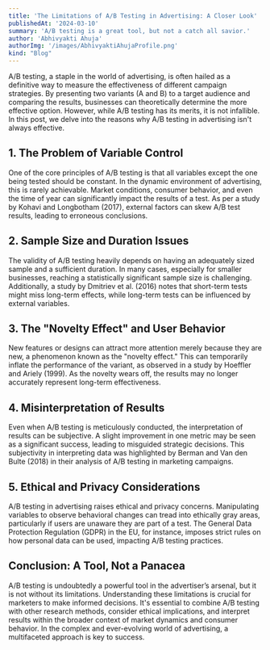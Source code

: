 ```yaml
---
title: 'The Limitations of A/B Testing in Advertising: A Closer Look'
publishedAt: '2024-03-10'
summary: 'A/B testing is a great tool, but not a catch all savior.'
author: 'Abhivyakti Ahuja'
authorImg: '/images/AbhivyaktiAhujaProfile.png'
kind: "Blog"
---
```

A/B testing, a staple in the world of advertising, is often hailed as a definitive way to measure the effectiveness of different campaign strategies. By presenting two variants (A and B) to a target audience and comparing the results, businesses can theoretically determine the more effective option. However, while A/B testing has its merits, it is not infallible. In this post, we delve into the reasons why A/B testing in advertising isn't always effective.


## 1. The Problem of Variable Control

One of the core principles of A/B testing is that all variables except the one being tested should be constant. In the dynamic environment of advertising, this is rarely achievable. Market conditions, consumer behavior, and even the time of year can significantly impact the results of a test. As per a study by Kohavi and Longbotham (2017), external factors can skew A/B test results, leading to erroneous conclusions.


## 2. Sample Size and Duration Issues

The validity of A/B testing heavily depends on having an adequately sized sample and a sufficient duration. In many cases, especially for smaller businesses, reaching a statistically significant sample size is challenging. Additionally, a study by Dmitriev et al. (2016) notes that short-term tests might miss long-term effects, while long-term tests can be influenced by external variables.


## 3. The "Novelty Effect" and User Behavior

New features or designs can attract more attention merely because they are new, a phenomenon known as the "novelty effect." This can temporarily inflate the performance of the variant, as observed in a study by Hoeffler and Ariely (1999). As the novelty wears off, the results may no longer accurately represent long-term effectiveness.


## 4. Misinterpretation of Results

Even when A/B testing is meticulously conducted, the interpretation of results can be subjective. A slight improvement in one metric may be seen as a significant success, leading to misguided strategic decisions. This subjectivity in interpreting data was highlighted by Berman and Van den Bulte (2018) in their analysis of A/B testing in marketing campaigns.


## 5. Ethical and Privacy Considerations

A/B testing in advertising raises ethical and privacy concerns. Manipulating variables to observe behavioral changes can tread into ethically gray areas, particularly if users are unaware they are part of a test. The General Data Protection Regulation (GDPR) in the EU, for instance, imposes strict rules on how personal data can be used, impacting A/B testing practices.


## Conclusion: A Tool, Not a Panacea

A/B testing is undoubtedly a powerful tool in the advertiser’s arsenal, but it is not without its limitations. Understanding these limitations is crucial for marketers to make informed decisions. It's essential to combine A/B testing with other research methods, consider ethical implications, and interpret results within the broader context of market dynamics and consumer behavior. In the complex and ever-evolving world of advertising, a multifaceted approach is key to success.

